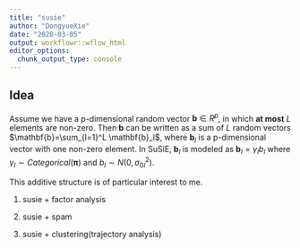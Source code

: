 ```yaml
---
title: "susie"
author: "DongyueXie"
date: "2020-03-05"
output: workflowr::wflow_html
editor_options:
  chunk_output_type: console
---
```


## Idea

Assume we have a p-dimensional random vector $\mathbf{b}\in R^p$, in which **at most** $L$ elements are non-zero. Then $\mathbf{b}$ can be written as a sum of $L$ random vectors $\mathbf{b}=\sum_{l=1}^L \mathbf{b}_l$, where $\mathbf{b}_l$ is a p-dimensional vector with one non-zero element. In SuSiE, $\mathbf{b}_l$ is modeled as $\mathbf{b}_l = \gamma_l b_l$ where $\gamma_l\sim Categorical(\mathbf{\pi})$ and $b_l\sim N(0,\sigma_{0l}^2)$.

This additive structure is of particular interest to me.

1. susie + factor analysis

2. susie + spam

3. susie + clustering(trajectory analysis)


